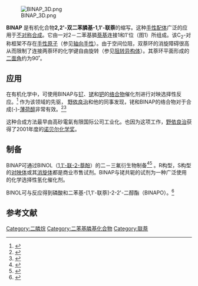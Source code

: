 {{chembox
| verifiedrevid = 406800255
| ImageFile =  BINAP axis.svg
| ImageSize = 
| ImageFile1 = 
| ImageSize1 = 
| IUPACName = (2R,3S)-2,2'-双二苯膦基-1,1'-联萘
| OtherNames = BINAP
| Section1 = {{Chembox Identifiers
|   CASNo = 76189-55-4
|   CASNo_Ref = {{cascite|correct|CAS}}
|   CASNo_Comment = ''R''
|   CASNo1 = 76189-56-5
|   CASNo1_Ref = {{cascite|correct|CAS}}
|   CASNo1_Comment = ''S''
|   PubChem = 
|   SMILES = 
  }}
| Section2 = {{Chembox Properties
|   Formula = C<sub>44</sub>H<sub>32</sub>P<sub>2</sub>
|   MolarMass = 622.67
|   Appearance = 白色固体
|   Density =
|   MeltingPt = 239-241 °C (R), 238-240 °C (S)
|   BoilingPt = 
|   Solubility = 有机溶剂
  }}
| Section3 = {{Chembox Hazards
|   MainHazards = 
|   FlashPt = 
|   Autoignition = 
  }}
}}

[[Image:BINAP_3D.png|thumb]]

'''BINAP''' 是有机化合物'''2,2'-双二苯膦基-1,1'-联萘'''的缩写。这种[[光学异构体|手性]][[配体|配体]]广泛的应用于[[手性合成|不对称合成]]。它由一对2－二苯基膦[[萘|萘基]]连接1和1'位（图1）所组成。该C<sub>2</sub>-对称框架不存在[[手性中心|手性原子]]（参见[[轴向手性|轴向手性]]）。由于空间位阻，双萘环的消旋障碍很高从而限制了连接两萘环的化学键自由旋转（参见[[阻转异构体|阻转异构体]]）。其萘环平面形成的[[二面角|二面角]]约为90˚。

== 应用 ==
在有机化学中，可使用BINAP与[[钌|钌]]、[[铑|铑]]和[[钯|钯]]的[[络合物|络合物]]催化剂进行对映选择性反应。<ref>{{cite journal |last=Kitamura |first=Masato |coauthors=M. Tokunaga, T. Ohkuma, and R. Noyori |year=1998 |title=Asymmetric hydrogenation of 3-oxo carboxylates using BINAP-ruthenium complexes |journal=[[Org._Syn.|Org. Syn.]] |volume=9 |pages=589 |url=http://www.orgsynth.org/orgsyn/prep.asp?prep=cv9p0589 |access-date=2011-05-06 |archive-date=2011-07-18 |archive-url=https://web.archive.org/web/20110718024806/http://www.orgsynth.org/orgsyn/prep.asp?prep=cv9p0589 |dead-url=no }}</ref> 作为该领域的先驱， [[野依良治|野依良治]]和他的同事发现，铑和BINAP的络合物对于合成(-)-[[薄荷醇|薄荷醇]]非常有效。<ref>
{{cite journal |last=Akutagawa |first=S |year=1992 |title=A practical synthesis of (-)-menthol with the Rh-BINAP catalyst |journal= [[Chirality_Ind.|Chirality Ind.]] |pages=313−323}}</ref><ref>
{{cite journal |last=Kumobayashi |first=Hidenori |coauthors=Sayo, Noboru; Akutagawa, Susumu; Sakaguchi, Toshiaki; and Tsuruta, Haruki |year=1997 |title=Industrial asymmetric synthesis by use of metal-BINAP catalysts |journal= [[Nippon_Kagaku_Kaishi|Nippon Kagaku Kaishi]] |volume=12 |pages=835−846}}</ref>

这种合成方法最早由高砂電氣有限国际公司工业化。也因为这项工作，[[野依良治|野依良治]]获得了2001年度的[[诺贝尔化学奖|诺贝尔化学奖]]。

== 制备 ==
BINAP可通过BINOL（[[1,1'-联-2-萘酚|1,1'-联-2-萘酚]]）的二－三氟衍生物制备<ref>{{cite web |url=http://www.rhodia-phosphines.com/docs/Rhodia.pdf |title=BINAP: An industrial approach to manufacture |accessdate=2008-10-20 |publisher=[[Rhodia_(company)|Rhodia (company)]] |archive-date=2007-09-29 |archive-url=https://web.archive.org/web/20070929165900/http://www.rhodia-phosphines.com/docs/Rhodia.pdf |dead-url=no }}</ref><ref>{{cite journal |last=Cai |first=Dongwei |coauthors=J. F. Payack, D. R. Bender, D. L. Hughes, T. R. Verhoeven, and P. J. Reider |year=2004 |title=(R)-(+)- and (S)-(−)-2,2'-bis(diphenylphosphino)-1,1'-binapthyl (BINAP) |journal=[[Org._Syn.|Org. Syn.]] |volume=10 |pages=112 |url=http://www.orgsynth.org/orgsyn/prep.asp?prep=v76p0006 |access-date=2011-05-06 |archive-date=2011-07-18 |archive-url=https://web.archive.org/web/20110718024718/http://www.orgsynth.org/orgsyn/prep.asp?prep=v76p0006 |dead-url=no }}</ref> 
。R构型，S构型的[[对映体|对映体]]或其[[消旋体|消旋体]]都是商业市售试剂。BINAP与铑共轭的试剂为一种广泛使用的化学选择性氢化催化剂。

BINOL可与{{link-en|氯代二苯基膦|Chlorodiphenylphosphine}}反应得到磷酸和二苯基-[1,1'-联萘]-2-2'-二醇酯（BINAPO）。<ref>{{cite journal |last=Nakajima |first=Makoto |coauthors=S. Kotani, T. Ishizuka, S. Hashimoto |year=2005 |title=Chiral Phosphine Oxide BINAPO as a Catalyst for Enantioselective Allylation of Aldehydes with Allyltrichlorosilanes |journal= ChemInform |doi=10.1002/chin.200516031 |volume=36 }}</ref>

== 参考文献 ==
{{reflist}}

{{DEFAULTSORT:Binap}}

[[Category:二膦烷|Category:二膦烷]]
[[Category:二苯基膦基化合物|Category:二苯基膦基化合物]]
[[Category:联萘|Category:联萘]]